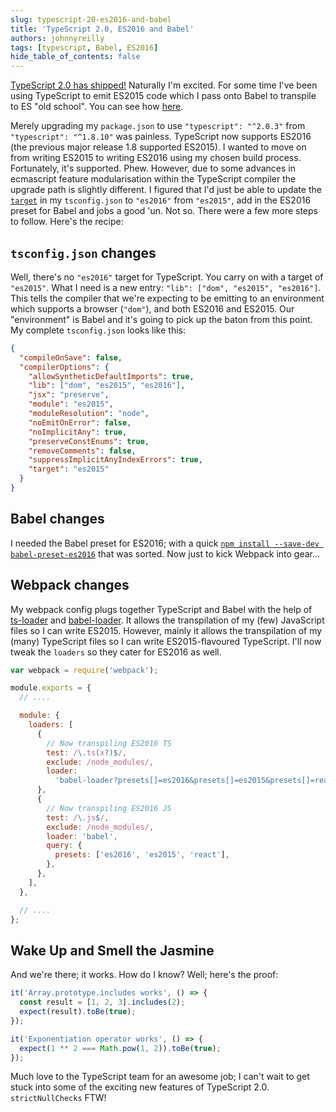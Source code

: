```yaml
---
slug: typescript-20-es2016-and-babel
title: 'TypeScript 2.0, ES2016 and Babel'
authors: johnnyreilly
tags: [typescript, Babel, ES2016]
hide_table_of_contents: false
---
```


[TypeScript 2.0 has shipped!](https://blogs.msdn.microsoft.com/typescript/2016/09/22/announcing-typescript-2-0/) Naturally I'm excited. For some time I've been using TypeScript to emit ES2015 code which I pass onto Babel to transpile to ES "old school". You can see how [here](../2015-12-16-es6-typescript-babel-react-flux-karma/index.mdx).

<!--truncate-->

Merely upgrading my `package.json` to use `"typescript": "^2.0.3"` from `"typescript": "^1.8.10"` was painless. TypeScript now supports ES2016 (the previous major release 1.8 supported ES2015). I wanted to move on from writing ES2015 to writing ES2016 using my chosen build process. Fortunately, it's supported. Phew. However, due to some advances in ecmascript feature modularisation within the TypeScript compiler the upgrade path is slightly different. I figured that I'd just be able to update the [`target`](https://www.typescriptlang.org/docs/handbook/compiler-options.html) in my `tsconfig.json` to `"es2016"` from `"es2015"`, add in the ES2016 preset for Babel and jobs a good 'un. Not so. There were a few more steps to follow. Here's the recipe:

## `tsconfig.json` changes

Well, there's no `"es2016"` target for TypeScript. You carry on with a target of `"es2015"`. What I need is a new entry: `"lib": ["dom", "es2015", "es2016"]`. This tells the compiler that we're expecting to be emitting to an environment which supports a browser (`"dom"`), and both ES2016 and ES2015. Our "environment" is Babel and it's going to pick up the baton from this point. My complete `tsconfig.json` looks like this:

```json
{
  "compileOnSave": false,
  "compilerOptions": {
    "allowSyntheticDefaultImports": true,
    "lib": ["dom", "es2015", "es2016"],
    "jsx": "preserve",
    "module": "es2015",
    "moduleResolution": "node",
    "noEmitOnError": false,
    "noImplicitAny": true,
    "preserveConstEnums": true,
    "removeComments": false,
    "suppressImplicitAnyIndexErrors": true,
    "target": "es2015"
  }
}
```

## Babel changes

I needed the Babel preset for ES2016; with a quick [`npm install --save-dev babel-preset-es2016`](https://www.npmjs.com/package/babel-preset-es2016) that was sorted. Now just to kick Webpack into gear...

## Webpack changes

My webpack config plugs together TypeScript and Babel with the help of [ts-loader](https://www.npmjs.com/package/ts-loader) and [babel-loader](https://www.npmjs.com/package/babel-loader). It allows the transpilation of my (few) JavaScript files so I can write ES2015. However, mainly it allows the transpilation of my (many) TypeScript files so I can write ES2015-flavoured TypeScript. I'll now tweak the `loaders` so they cater for ES2016 as well.

```js
var webpack = require('webpack');

module.exports = {
  // ....

  module: {
    loaders: [
      {
        // Now transpiling ES2016 TS
        test: /\.ts(x?)$/,
        exclude: /node_modules/,
        loader:
          'babel-loader?presets[]=es2016&presets[]=es2015&presets[]=react!ts-loader',
      },
      {
        // Now transpiling ES2016 JS
        test: /\.js$/,
        exclude: /node_modules/,
        loader: 'babel',
        query: {
          presets: ['es2016', 'es2015', 'react'],
        },
      },
    ],
  },

  // ....
};
```

## Wake Up and Smell the Jasmine

And we're there; it works. How do I know? Well; here's the proof:

```ts
it('Array.prototype.includes works', () => {
  const result = [1, 2, 3].includes(2);
  expect(result).toBe(true);
});

it('Exponentiation operator works', () => {
  expect(1 ** 2 === Math.pow(1, 2)).toBe(true);
});
```

Much love to the TypeScript team for an awesome job; I can't wait to get stuck into some of the exciting new features of TypeScript 2.0. `strictNullChecks` FTW!
